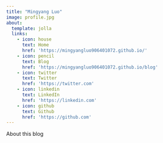 ```yaml
---
title: "Mingyang Luo"
image: profile.jpg
about:
  template: jolla
  links:
    - icon: house
      text: Home
      href: 'https://mingyangluo906401072.github.io/'
    - icon: pencil
      text: Blog
      href: 'https://mingyangluo906401072.github.io/blog'
    - icon: twitter
      text: Twitter
      href: 'https://twitter.com'
    - icon: linkedin
      text: LinkedIn
      href: 'https://linkedin.com'
    - icon: github
      text: Github
      href: 'https://github.com'
---
```


About this blog
